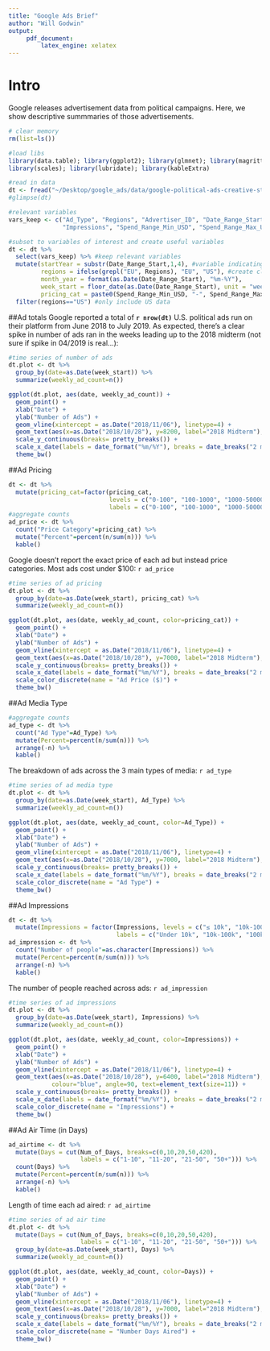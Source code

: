 ```yaml
---
title: "Google Ads Brief"
author: "Will Godwin"
output:
     pdf_document:
         latex_engine: xelatex
---
```


# Intro
Google releases advertisement data from political campaigns. Here, we show descriptive summmaries of those advertisements.

```r
# clear memory
rm(list=ls())

#load libs
library(data.table); library(ggplot2); library(glmnet); library(magrittr); library(tidyverse); 
library(scales); library(lubridate); library(kableExtra)
```


```r
#read in data
dt <- fread("~/Desktop/google_ads/data/google-political-ads-creative-stats.csv")
#glimpse(dt)

#relevant variables
vars_keep <- c("Ad_Type", "Regions", "Advertiser_ID", "Date_Range_Start", "Date_Range_End", "Num_of_Days", 
               "Impressions", "Spend_Range_Min_USD", "Spend_Range_Max_USD")

#subset to variables of interest and create useful variables
dt <- dt %>%
  select(vars_keep) %>% #keep relevant variables
  mutate(startYear = substr(Date_Range_Start,1,4), #variable indicating year ad started
         regions = ifelse(grepl("EU", Regions), "EU", "US"), #create cleaner regions variable
         month_year = format(as.Date(Date_Range_Start), "%m-%Y"),
         week_start = floor_date(as.Date(Date_Range_Start), unit = "week"),
         pricing_cat = paste0(Spend_Range_Min_USD, "-", Spend_Range_Max_USD)) %>% 
  filter(regions=="US") #only include US data
```

##Ad totals
Google reported a total of **`r nrow(dt)`** U.S. political ads run on their platform from June 2018 to July 2019. As expected, there's a clear spike in number of ads ran in the weeks leading up to the 2018 midterm (not sure if spike in 04/2019 is real...):

```r
#time series of number of ads
dt.plot <- dt %>%
  group_by(date=as.Date(week_start)) %>%
  summarize(weekly_ad_count=n())

ggplot(dt.plot, aes(date, weekly_ad_count)) +
  geom_point() +
  xlab("Date") +
  ylab("Number of Ads") +
  geom_vline(xintercept = as.Date("2018/11/06"), linetype=4) +
  geom_text(aes(x=as.Date("2018/10/28"), y=8200, label="2018 Midterm"), colour="blue", angle=90, text=element_text(size=11)) +
  scale_y_continuous(breaks= pretty_breaks()) +
  scale_x_date(labels = date_format("%m/%Y"), breaks = date_breaks("2 month")) +
  theme_bw()
```

\newpage

##Ad Pricing
```r
dt <- dt %>%
  mutate(pricing_cat=factor(pricing_cat, 
                            levels = c("0-100", "100-1000", "1000-50000", "50000-100000", "100000-NA"),
                            labels = c("0-100", "100-1000", "1000-50000", "50000-100000", "100000 +")))
#aggregate counts
ad_price <- dt %>%
  count("Price Category"=pricing_cat) %>%
  mutate("Percent"=percent(n/sum(n))) %>%
  kable()

```
Google doesn't report the exact price of each ad but instead price categories. Most ads cost under $100:
`r ad_price`

\vspace{3em}

```r
#time series of ad pricing
dt.plot <- dt %>%
  group_by(date=as.Date(week_start), pricing_cat) %>%
  summarize(weekly_ad_count=n())

ggplot(dt.plot, aes(date, weekly_ad_count, color=pricing_cat)) +
  geom_point() +
  xlab("Date") +
  ylab("Number of Ads") +
  geom_vline(xintercept = as.Date("2018/11/06"), linetype=4) +
  geom_text(aes(x=as.Date("2018/10/28"), y=7000, label="2018 Midterm"), colour="blue", angle=90, text=element_text(size=11)) +
  scale_y_continuous(breaks= pretty_breaks()) +
  scale_x_date(labels = date_format("%m/%Y"), breaks = date_breaks("2 month")) +
  scale_color_discrete(name = "Ad Price ($)") +
  theme_bw()
```

\newpage

##Ad Media Type
```r
#aggregate counts
ad_type <- dt %>%
  count("Ad Type"=Ad_Type) %>%
  mutate(Percent=percent(n/sum(n))) %>%
  arrange(-n) %>%
  kable()
```
The breakdown of ads across the 3 main types of media:
`r ad_type`

\vspace{3em}

```r
#time series of ad media type
dt.plot <- dt %>%
  group_by(date=as.Date(week_start), Ad_Type) %>%
  summarize(weekly_ad_count=n())

ggplot(dt.plot, aes(date, weekly_ad_count, color=Ad_Type)) +
  geom_point() +
  xlab("Date") +
  ylab("Number of Ads") +
  geom_vline(xintercept = as.Date("2018/11/06"), linetype=4) +
  geom_text(aes(x=as.Date("2018/10/28"), y=7000, label="2018 Midterm"), colour="blue", angle=90, text=element_text(size=11)) +
  scale_y_continuous(breaks= pretty_breaks()) +
  scale_x_date(labels = date_format("%m/%Y"), breaks = date_breaks("2 month")) +
  scale_color_discrete(name = "Ad Type") +
  theme_bw()
```

\newpage

##Ad Impressions
```r
dt <- dt %>%
  mutate(Impressions = factor(Impressions, levels = c("≤ 10k", "10k-100k", "100k-1M", "1M-10M", "> 10M"),
                              labels = c("Under 10k", "10k-100k", "100k-1M", "1M-10M", "10M+")))
ad_impression <- dt %>%
  count("Number of people"=as.character(Impressions)) %>%
  mutate(Percent=percent(n/sum(n))) %>%
  arrange(-n) %>%
  kable()
```
The number of people reached across ads:
`r ad_impression`

\vspace{3em}

```r
#time series of ad impressions
dt.plot <- dt %>%
  group_by(date=as.Date(week_start), Impressions) %>%
  summarize(weekly_ad_count=n())

ggplot(dt.plot, aes(date, weekly_ad_count, color=Impressions)) +
  geom_point() +
  xlab("Date") +
  ylab("Number of Ads") +
  geom_vline(xintercept = as.Date("2018/11/06"), linetype=4) +
  geom_text(aes(x=as.Date("2018/10/28"), y=6400, label="2018 Midterm"), 
            colour="blue", angle=90, text=element_text(size=11)) +
  scale_y_continuous(breaks= pretty_breaks()) +
  scale_x_date(labels = date_format("%m/%Y"), breaks = date_breaks("2 month")) +
  scale_color_discrete(name = "Impressions") +
  theme_bw()
```

\newpage

##Ad Air Time (in Days)
```r
ad_airtime <- dt %>% 
  mutate(Days = cut(Num_of_Days, breaks=c(0,10,20,50,420), 
                    labels = c("1-10", "11-20", "21-50", "50+"))) %>%
  count(Days) %>%
  mutate(Percent=percent(n/sum(n))) %>%
  arrange(-n) %>%
  kable()
```
Length of time each ad aired:
`r ad_airtime`

\vspace{3em}

```r
#time series of ad air time
dt.plot <- dt %>%
  mutate(Days = cut(Num_of_Days, breaks=c(0,10,20,50,420), 
                    labels = c("1-10", "11-20", "21-50", "50+"))) %>%
  group_by(date=as.Date(week_start), Days) %>%
  summarize(weekly_ad_count=n())

ggplot(dt.plot, aes(date, weekly_ad_count, color=Days)) +
  geom_point() +
  xlab("Date") +
  ylab("Number of Ads") +
  geom_vline(xintercept = as.Date("2018/11/06"), linetype=4) +
  geom_text(aes(x=as.Date("2018/10/28"), y=7000, label="2018 Midterm"), colour="blue", angle=90, text=element_text(size=11)) +
  scale_y_continuous(breaks= pretty_breaks()) +
  scale_x_date(labels = date_format("%m/%Y"), breaks = date_breaks("2 month")) +
  scale_color_discrete(name = "Number Days Aired") +
  theme_bw()
```